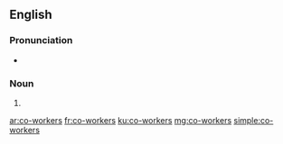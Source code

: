 ==English==

===Pronunciation===
* {{IPA| /kəʊˈwɜː.kərz/}}

===Noun===
{{head|en|plural}}

# {{plural of|co-worker|lang=en}}

[[ar:co-workers]]
[[fr:co-workers]]
[[ku:co-workers]]
[[mg:co-workers]]
[[simple:co-workers]]